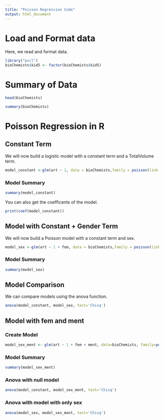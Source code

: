 ```yaml
---
title: "Poisson Regression Code"
output: html_document
---
```


# Load and Format data
Here, we read and format data.
```r
library("pscl")
bioChemists$kid5 <- factor(bioChemists$kid5)
```

# Summary of Data

```r
head(bioChemists)
```

```r
summary(bioChemists)
```

# Poisson Regression in R

## Constant Term

We will now build a logistic model with a constant term and a TotalVolume term.

```r
model_constant <-glm(art ~ 1, data = bioChemists,family = poisson(link = log))
```
### Model Summary

```r
summary(model_constant)
```

You can also get the coefficents of the model.

```r
print(coef(model_constant))
```

## Model with Constant + Gender Term

We will now build a Poisson model with a constant term and sex.

```r
model_sex <-glm(art ~ 1 + fem, data = bioChemists,family = poisson(link = log))
```
### Model Summary

```r
summary(model_sex)
```
## Model Comparison

We can compare models using the anova function.

```r
anova(model_constant, model_sex, test='Chisq')
```



## Model with fem and ment 

### Create Model
```r
model_sex_ment <- glm(art ~ 1 + fem + ment, data=bioChemists, family=poisson(link=log))
```

### Model Summary

```r
summary(model_sex_ment)
```


### Anova with null model

```r
anova(model_constant, model_sex_ment, test='Chisq')
```

### Anova with model with only sex

```r
anova(model_sex, model_sex_ment, test='Chisq')
```



